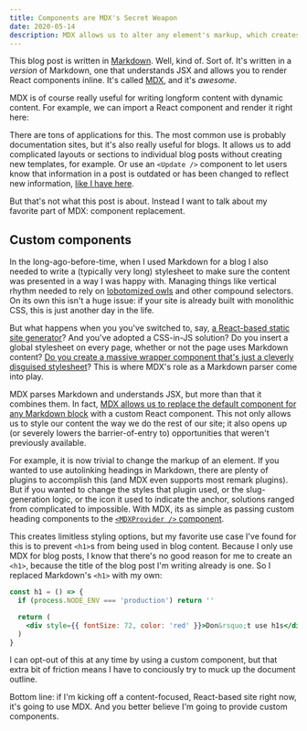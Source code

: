 ```yaml
---
title: Components are MDX's Secret Weapon
date: 2020-05-14
description: MDX allows us to alter any element's markup, which creates entirely new opportunities for styling & functionality.
---
```



This blog post is written in [Markdown](https://daringfireball.net/projects/markdown/syntax). Well, kind of. Sort of. It's written in a _version_ of Markdown, one that understands JSX and allows you to render React components inline. It's called [MDX](https://mdxjs.com/), and it's _awesome_.

MDX is of course really useful for writing longform content with dynamic content. For example, we can import a React component and render it right here:

<ExampleCounter />

There are tons of applications for this. The most common use is probably documentation sites, but it's also really useful for blogs. It allows us to add complicated layouts or sections to individual blog posts without creating new templates, for example. Or use an `<Update />` component to let users know that information in a post is outdated or has been changed to reflect new information, [like I have here](/blog/functional-first-accordions/).

But that's not what this post is about. Instead I want to talk about my favorite part of MDX: component replacement.

## Custom components

In the long-ago-before-time, when I used Markdown for a blog I also needed to write a (typically very long) stylesheet to make sure the content was presented in a way I was happy with. Managing things like vertical rhythm needed to rely on [lobotomized owls](https://alistapart.com/article/axiomatic-css-and-lobotomized-owls/) and other compound selectors. On its own this isn't a huge issue: if your site is already built with monolithic CSS, this is just another day in the life.

But what happens when you you've switched to, say, [a React-based static site generator](https://gatsbyjs.org)? And you've adopted a CSS-in-JS solution? Do you insert a global stylesheet on every page, whether or not the page uses Markdown content? [Do you create a massive wrapper component that's just a cleverly disguised stylesheet](https://github.com/lowmess/lowmess/blob/c1ddc91a7fcd4d47c1f1a921c0dc3eec3ba131f8/src/templates/BlogPost/MarkdownContent.js)? This is where MDX's role as a Markdown parser come into play.

MDX parses Markdown and understands JSX, but more than that it combines them. In fact, [MDX allows us to replace the default component for any Markdown block](https://mdxjs.com/table-of-components) with a custom React component. This not only allows us to style our content the way we do the rest of our site; it also opens up (or severely lowers the barrier-of-entry to) opportunities that weren't previously available.

For example, it is now trivial to change the markup of an element. If you wanted to use autolinking headings in Markdown, there are plenty of plugins to accomplish this (and MDX even supports most remark plugins). But if you wanted to change the styles that plugin used, or the slug-generation logic, or the icon it used to indicate the anchor, solutions ranged from complicated to impossible. With MDX, its as simple as passing custom heading components to the [`<MDXProvider />` component](https://mdxjs.com/getting-started#using-the-wrapper).

This creates limitless styling options, but my favorite use case I've found for this is to prevent `<h1>`s from being used in blog content. Because I only use MDX for blog posts, I know that there's no good reason for me to create an `<h1>`, because the title of the blog post I'm writing already is one. So I replaced Markdown's `<h1>` with my own:

```jsx
const h1 = () => {
  if (process.NODE_ENV === 'production') return ''

  return (
    <div style={{ fontSize: 72, color: 'red' }}>Don&rsquo;t use h1s</div>
  )
}
```

I can opt-out of this at any time by using a custom component, but that extra bit of friction means I have to conciously try to muck up the document outline.

Bottom line: if I'm kicking off a content-focused, React-based site right now, it's going to use MDX. And you better believe I'm going to provide custom components.
